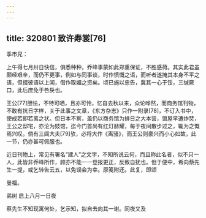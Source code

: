 ```yaml
---
---
---
```

title: 320801 致许寿裳[76]
---




季巿兄：

上午得七月卅日快信，俱悉种种，乔峰事蒙如此郑重保证，不胜感荷。其实此君虽颇经艰辛，而仍不更事，例如与同事谈，时作愤慨之语，而听者遂掩其本身不平之语，但掇彼语以上闻，借作取媚之资矣。顷已施以忠告，冀其一心于馁，三缄厥口，此后庶免于咎戾也。

王公[77]胆怯，不特可哂，且亦可怜，忆自去秋以来，众论哗然，而商务馆刊物，不敢有抗日字样，关于此事之文章，《东方杂志》只作一附录[78]，不订入书中，使成若即若离之状。但日本不察，盖仍以商务馆为排日之大本营，馆屋早遭炸焚，王公之邸宅，亦沦为妓馆，迄今门首尚有红灯赫耀，每于夜间散步过之，辄为之慨焉兴叹。倘有三闾大夫[79]欤，必将大作《离骚》，而王公则豪兴而小心如故，此一节，仍亦甚可佩服也。

近日刊物上，常见有署名“建人”之文字，不知所说云何，而且称此名者，似不只一人，此皆非乔峰所作，顾亦不能一一登报更正，反致自扰也。但于便中，希向蔡先生一提，或乞转告云五，以免误会为幸。原笺附还。此复，即颂

曼福。

弟树 启上八月一日夜

蔡先生不知现寓何处，乞示知，拟自去向其一谢。同夜又及